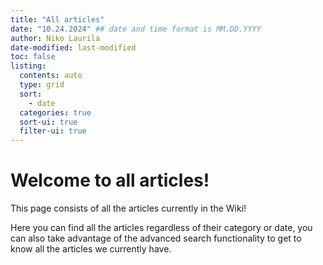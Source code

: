 ```yaml
---
title: "All articles"
date: "10.24.2024" ## date and time format is MM.DD.YYYY
author: Niko Laurila
date-modified: last-modified
toc: false
listing:
  contents: auto
  type: grid
  sort: 
    - date
  categories: true
  sort-ui: true
  filter-ui: true
---
```


# Welcome to all articles!

This page consists of all the articles currently in the Wiki!

Here you can find all the articles regardless of their category or date, you can also take advantage of the advanced search functionality to get to know all the articles we currently have.